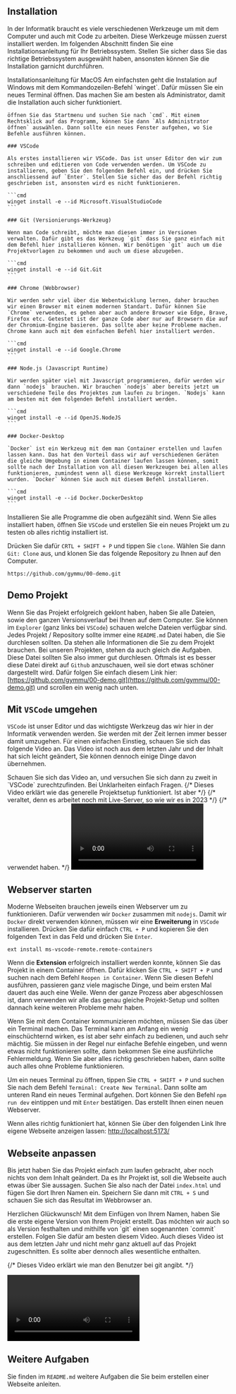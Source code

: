 
<Chapter>

## Installation

<section>

In der Informatik braucht es viele verschiedenen Werkzeuge um mit dem Computer
und auch mit Code zu arbeiten. Diese Werkzeuge müssen zuerst installiert werden.
Im folgenden Abschnitt finden Sie eine Installationsanleitung für Ihr
Betriebssystem. Stellen Sie sicher dass Sie das richtige Betriebssystem
ausgewählt haben, ansonsten können Sie die Installation garnicht durchführen.

<TabContainer>
  <ul className="tabs">
    <TabsButton isActive={true} tabIndex="os-windows" label="Windows" />
    <TabsButton tabIndex="os-mac" label="MacOS" />
  </ul>
  <Tab className="show" tabIndex="os-mac">
    Installationsanleitung für MacOS
  </Tab>
  <Tab className="hide" tabIndex="os-windows">
    Am einfachsten geht die Instalation auf Windows mit dem Kommandozeilen-Befehl `winget`. Dafür müssen Sie ein neues Terminal öffnen. Das machen Sie am besten als Administrator, damit die Installation auch sicher funktioniert.

    öffnen Sie das Startmenu und suchen Sie nach `cmd`. Mit einem Rechtsklick auf das Programm, können Sie dann `Als Administrator öffnen` auswählen. Dann sollte ein neues Fenster aufgehen, wo Sie Befehle ausführen können.

    ### VSCode

    Als erstes installieren wir VSCode. Das ist unser Editor den wir zum schreiben und editieren von Code verwenden werden. Um VSCode zu installieren, geben Sie den folgenden Befehl ein, und drücken Sie anschliessend auf `Enter`. Stellen Sie sicher das der Befehl richtig geschrieben ist, ansonsten wird es nicht funktionieren.

    ```cmd
    winget install -e --id Microsoft.VisualStudioCode
    ```

    ### Git (Versionierungs-Werkzeug)

    Wenn man Code schreibt, möchte man diesen immer in Versionen verwalten. Dafür gibt es das Werkzeug `git` dass Sie ganz einfach mit dem Befehl hier installieren können. Wir benötigen `git` auch um die Projektvorlagen zu bekommen und auch um diese abzugeben.

    ```cmd
    winget install -e --id Git.Git
    ```

    ### Chrome (Webbrowser)

    Wir werden sehr viel über die Webentwicklung lernen, daher brauchen wir einen Browser mit einem modernen Standart. Dafür können Sie `Chrome` verwenden, es gehen aber auch andere Browser wie Edge, Brave, Firefox etc. Getestet ist der ganze Code aber nur auf Browsern die auf der Chromium-Engine basieren. Das sollte aber keine Probleme machen. Chrome kann auch mit dem einfachen Befehl hier installiert werden.

    ```cmd
    winget install -e --id Google.Chrome
    ```

    ### Node.js (Javascript Runtime)

    Wir werden später viel mit Javascript programmieren, dafür werden wir dann `nodejs` brauchen. Wir brauchen `nodejs` aber bereits jetzt um verschiedene Teile des Projektes zum laufen zu bringen. `Nodejs` kann am besten mit dem folgenden Befehl installiert werden.

    ```cmd
    winget install -e --id OpenJS.NodeJS
    ```

    ### Docker-Desktop

    `Docker` ist ein Werkzeug mit dem man Container erstellen und laufen lassen kann. Das hat den Vorteil dass wir auf verschiedenen Geräten die gleiche Umgebung in einem Container laufen lassen können, somit sollte nach der Installation von all diesen Werkzeugen bei allen alles funktionieren, zumindest wenn all diese Werkzeuge korrekt installiert wurden. `Docker` können Sie auch mit diesem Befehl installieren.

    ```cmd
    winget install -e --id Docker.DockerDesktop
    ```

  </Tab>
</TabContainer>

</section>

<Example title="Auftrag">

Installieren Sie alle Programme die oben aufgezählt sind. Wenn Sie alles
installiert haben, öffnen Sie `VSCode` und erstellen Sie ein neues Projekt um zu
testen ob alles richtig installiert ist.

Drücken Sie dafür `CRTL + SHIFT + P` und tippen Sie `clone`. Wählen Sie dann
`Git: Clone` aus, und klonen Sie das folgende Repository zu Ihnen auf den
Computer.

```text
https://github.com/gymmu/00-demo.git
```

</Example>

## Demo Projekt

<section>

Wenn Sie das Projekt erfolgreich geklont haben, haben Sie alle Dateien, sowie
den ganzen Versionsverlauf bei Ihnen auf dem Computer. Sie können im `Explorer`
(ganz links bei `VSCode`) schauen welche Dateien verfügbar sind. Jedes Projekt /
Repository sollte immer eine `README.md` Datei haben, die Sie durchlesen
sollten. Da stehen alle Informationen die Sie zu dem Projekt brauchen. Bei
unseren Projekten, stehen da auch gleich die Aufgaben. Diese Datei sollten Sie
also immer gut durchlesen. Oftmals ist es besser diese Datei direkt auf `Github`
anzuschauen, weil sie dort etwas schöner dargestellt wird. Dafür folgen Sie
einfach diesem Link hier:
[https://github.com/gymmu/00-demo.git](https://github.com/gymmu/00-demo.git) und
scrollen ein wenig nach unten.

</section>

## Mit `VSCode` umgehen

`VSCode` ist unser Editor und das wichtigste Werkzeug das wir hier in der
Informatik verwenden werden. Sie werden mit der Zeit lernen immer besser damit
umzugehen. Für einen einfachen Einstieg, schauen Sie sich das folgende Video an.
Das Video ist noch aus dem letzten Jahr und der Inhalt hat sich leicht geändert,
Sie können dennoch einige Dinge davon übernehmen.

<Example title="Auftrag">
  Schauen Sie sich das Video an, und versuchen Sie sich dann zu zweit in
  `VSCode` zurechtzufinden. Bei Unklarheiten einfach Fragen.
{/* Dieses Video erklärt wie das generelle Projektsetup funktioniert. Ist aber */}
{/* veraltet, denn es arbeitet noch mit Live-Server, so wie wir es in 2023 */}
{/* verwendet haben. */}
<Video url="pZ9NPGK90YA" />

</Example>

## Webserver starten

Moderne Webseiten brauchen jeweils einen Webserver um zu funktionieren. Dafür
verwenden wir `Docker` zusammen mit `nodejs`. Damit wir `Docker` direkt
verwenden können, müssen wir eine **Erweiterung** in `VSCode` installieren.
Drücken Sie dafür einfach `CTRL + P` und kopieren Sie den folgenden Text in das
Feld und drücken Sie `Enter`.

```text
ext install ms-vscode-remote.remote-containers
```

Wenn die **Extension** erfolgreich installiert werden konnte, können Sie das
Projekt in einem Container öffnen. Dafür klicken Sie `CTRL + SHIFT + P` und
suchen nach dem Befehl `Reopen in Container`. Wenn Sie diesen Befehl ausführen,
passieren ganz viele magische Dinge, und beim ersten Mal dauert das auch eine
Weile. Wenn der ganze Prozess aber abgeschlossen ist, dann verwenden wir alle
das genau gleiche Projekt-Setup und sollten dannach keine weiteren Probleme mehr
haben.

<Example title="Auftrag: Mit dem Container kommunizieren">
  Wenn Sie mit dem Container kommunizieren möchten, müssen Sie das über ein
  Terminal machen. Das Terminal kann am Anfang ein wenig einschüchternd wirken,
  es ist aber sehr einfach zu bedienen, und auch sehr mächtig. Sie müssen in der
  Regel nur einfache Befehle eingeben, und wenn etwas nicht funktionieren
  sollte, dann bekommen Sie eine ausführliche Fehlermeldung. Wenn Sie aber alles
  richtig geschrieben haben, dann sollte auch alles ohne Probleme funktionieren.

Um ein neues Terminal zu öffnen, tippen Sie `CTRL + SHIFT + P` und suchen Sie
nach dem Befehl `Terminal: Create New Terminal`. Dann sollte am unteren Rand ein
neues Terminal aufgehen. Dort können Sie den Befehl `npm run dev` eintippen und
mit `Enter` bestätigen. Das erstellt Ihnen einen neuen Webserver.

Wenn alles richtig funktioniert hat, können Sie über den folgenden Link Ihre
eigene Webseite anzeigen lassen: [http://localhost:5173/](http://localhost:5173)

</Example>

## Webseite anpassen

Bis jetzt haben Sie das Projekt einfach zum laufen gebracht, aber noch nichts
von dem Inhalt geändert. Da es Ihr Projekt ist, soll die Webseite auch etwas
über Sie aussagen. Suchen Sie also nach der Datei `index.html` und fügen Sie
dort Ihren Namen ein. Speichern Sie dann mit `CTRL + S` und schauen Sie sich das
Resultat im Webbrowser an.

<Example title="Auftrag: Erste Version">
  Herzlichen Glückwunsch! Mit dem Einfügen von Ihrem Namen, haben Sie die erste
  eigene Version von Ihrem Projekt erstellt. Das möchten wir auch so als Version
  festhalten und mithilfe von `git` einen sogenannten `commit` erstellen. Folgen
  Sie dafür am besten diesem Video. Auch dieses Video ist aus dem letzten Jahr
  und nicht mehr ganz aktuell auf das Projekt zugeschnitten. Es sollte aber
  dennoch alles wesentliche enthalten.

{/* Dieses Video erklärt wie man den Benutzer bei git angibt. */}

<Video url="xRys4H_kTzI" />

</Example>

## Weitere Aufgaben

Sie finden im `README.md` weitere Aufgaben die Sie beim erstellen einer Webseite
anleiten.

</Chapter>
